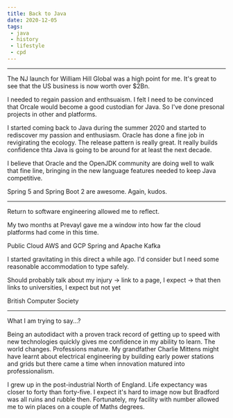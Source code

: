 ```yaml
---
title: Back to Java
date: 2020-12-05
tags:
 - java
 - history
 - lifestyle
 - cpd
---
```



----

The NJ launch for William Hill Global was a high point for me. It's great to see that the US business is now worth
over $2Bn.

I needed to regain passion and enthsuaism. I felt I need to be convinced that Orcale would become a good custodian for
Java. So I've done presonal projects in other and platforms.

I started coming back to Java during the summer 2020 and started to rediscover my passion and enthusiasm. Oracle
has done a fine job in revigirating the ecology. The release pattern is really great. It really builds confidence thta
Java is going to be around for at least the next decade.

I believe that Oracle and the OpenJDK community are doing well to walk that fine line, bringing in the new language features
needed to keep Java competitive.

Spring 5 and Spring Boot 2 are awesome. Again, kudos.

----

Return to software engineering allowed me to reflect.

My two months at Prevayl gave me a window into how far the cloud platforms had come in this time.

Public Cloud AWS and GCP
Spring and <GatsbyLink to='/lifelong-learning/kafka'>Apache Kafka</GatsbyLink>

I started gravitating in this direct a while ago. I'd consider but I need some reasonable accommodation to type safely.

Should probably talk about my injury -> link to a page, I expect -> that then links to universities, I expect but not
yet

British Computer Society

----

What I am trying to say...?

Being an autodidact with a proven track record of getting up to speed with new technologies quickly gives me confidence
in my ability to learn. The world changes. Professions mature. My grandfather Charlie Mittens might have learnt about
electrical engineering by building early power stations and grids but there came a time when innovation matured into
professionalism.

I grew up in the post-industrial North of England. Life expectancy was closer to forty than forty-five. I expect it's
hard to image now but Bradford was all ruins and rubble then. Fortunately, my facility with number allowed me to
win places on a couple of Maths degrees.